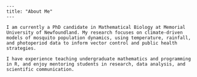 ```
---
title: "About Me"
---

I am currently a PhD candidate in Mathematical Biology at Memorial University of Newfoundland. My research focuses on climate-driven models of mosquito population dynamics, using temperature, rainfall, and photoperiod data to inform vector control and public health strategies.

I have experience teaching undergraduate mathematics and programming in R, and enjoy mentoring students in research, data analysis, and scientific communication.
```